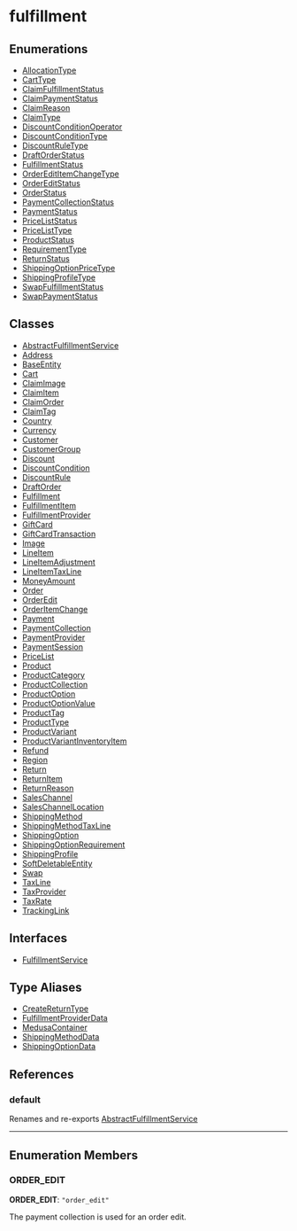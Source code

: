 
# fulfillment

## Enumerations

- [AllocationType](../fulfillment/enums/fulfillment.AllocationType.mdx)
- [CartType](../fulfillment/enums/fulfillment.CartType.mdx)
- [ClaimFulfillmentStatus](../fulfillment/enums/fulfillment.ClaimFulfillmentStatus.mdx)
- [ClaimPaymentStatus](../fulfillment/enums/fulfillment.ClaimPaymentStatus.mdx)
- [ClaimReason](../fulfillment/enums/fulfillment.ClaimReason.mdx)
- [ClaimType](../fulfillment/enums/fulfillment.ClaimType.mdx)
- [DiscountConditionOperator](../fulfillment/enums/fulfillment.DiscountConditionOperator.mdx)
- [DiscountConditionType](../fulfillment/enums/fulfillment.DiscountConditionType.mdx)
- [DiscountRuleType](../fulfillment/enums/fulfillment.DiscountRuleType.mdx)
- [DraftOrderStatus](../fulfillment/enums/fulfillment.DraftOrderStatus.mdx)
- [FulfillmentStatus](../fulfillment/enums/fulfillment.FulfillmentStatus.mdx)
- [OrderEditItemChangeType](../fulfillment/enums/fulfillment.OrderEditItemChangeType.mdx)
- [OrderEditStatus](../fulfillment/enums/fulfillment.OrderEditStatus.mdx)
- [OrderStatus](../fulfillment/enums/fulfillment.OrderStatus.mdx)
- [PaymentCollectionStatus](../fulfillment/enums/fulfillment.PaymentCollectionStatus.mdx)
- [PaymentStatus](../fulfillment/enums/fulfillment.PaymentStatus.mdx)
- [PriceListStatus](../fulfillment/enums/fulfillment.PriceListStatus.mdx)
- [PriceListType](../fulfillment/enums/fulfillment.PriceListType.mdx)
- [ProductStatus](../fulfillment/enums/fulfillment.ProductStatus.mdx)
- [RequirementType](../fulfillment/enums/fulfillment.RequirementType.mdx)
- [ReturnStatus](../fulfillment/enums/fulfillment.ReturnStatus.mdx)
- [ShippingOptionPriceType](../fulfillment/enums/fulfillment.ShippingOptionPriceType.mdx)
- [ShippingProfileType](../fulfillment/enums/fulfillment.ShippingProfileType.mdx)
- [SwapFulfillmentStatus](../fulfillment/enums/fulfillment.SwapFulfillmentStatus.mdx)
- [SwapPaymentStatus](../fulfillment/enums/fulfillment.SwapPaymentStatus.mdx)

## Classes

- [AbstractFulfillmentService](../fulfillment/classes/fulfillment.AbstractFulfillmentService.mdx)
- [Address](../fulfillment/classes/fulfillment.Address.mdx)
- [BaseEntity](../fulfillment/classes/fulfillment.BaseEntity.mdx)
- [Cart](../fulfillment/classes/fulfillment.Cart.mdx)
- [ClaimImage](../fulfillment/classes/fulfillment.ClaimImage.mdx)
- [ClaimItem](../fulfillment/classes/fulfillment.ClaimItem.mdx)
- [ClaimOrder](../fulfillment/classes/fulfillment.ClaimOrder.mdx)
- [ClaimTag](../fulfillment/classes/fulfillment.ClaimTag.mdx)
- [Country](../fulfillment/classes/fulfillment.Country.mdx)
- [Currency](../fulfillment/classes/fulfillment.Currency.mdx)
- [Customer](../fulfillment/classes/fulfillment.Customer.mdx)
- [CustomerGroup](../fulfillment/classes/fulfillment.CustomerGroup.mdx)
- [Discount](../fulfillment/classes/fulfillment.Discount.mdx)
- [DiscountCondition](../fulfillment/classes/fulfillment.DiscountCondition.mdx)
- [DiscountRule](../fulfillment/classes/fulfillment.DiscountRule.mdx)
- [DraftOrder](../fulfillment/classes/fulfillment.DraftOrder.mdx)
- [Fulfillment](../fulfillment/classes/fulfillment.Fulfillment.mdx)
- [FulfillmentItem](../fulfillment/classes/fulfillment.FulfillmentItem.mdx)
- [FulfillmentProvider](../fulfillment/classes/fulfillment.FulfillmentProvider.mdx)
- [GiftCard](../fulfillment/classes/fulfillment.GiftCard.mdx)
- [GiftCardTransaction](../fulfillment/classes/fulfillment.GiftCardTransaction.mdx)
- [Image](../fulfillment/classes/fulfillment.Image.mdx)
- [LineItem](../fulfillment/classes/fulfillment.LineItem.mdx)
- [LineItemAdjustment](../fulfillment/classes/fulfillment.LineItemAdjustment.mdx)
- [LineItemTaxLine](../fulfillment/classes/fulfillment.LineItemTaxLine.mdx)
- [MoneyAmount](../fulfillment/classes/fulfillment.MoneyAmount.mdx)
- [Order](../fulfillment/classes/fulfillment.Order.mdx)
- [OrderEdit](../fulfillment/classes/fulfillment.OrderEdit.mdx)
- [OrderItemChange](../fulfillment/classes/fulfillment.OrderItemChange.mdx)
- [Payment](../fulfillment/classes/fulfillment.Payment.mdx)
- [PaymentCollection](../fulfillment/classes/fulfillment.PaymentCollection.mdx)
- [PaymentProvider](../fulfillment/classes/fulfillment.PaymentProvider.mdx)
- [PaymentSession](../fulfillment/classes/fulfillment.PaymentSession.mdx)
- [PriceList](../fulfillment/classes/fulfillment.PriceList.mdx)
- [Product](../fulfillment/classes/fulfillment.Product.mdx)
- [ProductCategory](../fulfillment/classes/fulfillment.ProductCategory.mdx)
- [ProductCollection](../fulfillment/classes/fulfillment.ProductCollection.mdx)
- [ProductOption](../fulfillment/classes/fulfillment.ProductOption.mdx)
- [ProductOptionValue](../fulfillment/classes/fulfillment.ProductOptionValue.mdx)
- [ProductTag](../fulfillment/classes/fulfillment.ProductTag.mdx)
- [ProductType](../fulfillment/classes/fulfillment.ProductType.mdx)
- [ProductVariant](../fulfillment/classes/fulfillment.ProductVariant.mdx)
- [ProductVariantInventoryItem](../fulfillment/classes/fulfillment.ProductVariantInventoryItem.mdx)
- [Refund](../fulfillment/classes/fulfillment.Refund.mdx)
- [Region](../fulfillment/classes/fulfillment.Region.mdx)
- [Return](../fulfillment/classes/fulfillment.Return.mdx)
- [ReturnItem](../fulfillment/classes/fulfillment.ReturnItem.mdx)
- [ReturnReason](../fulfillment/classes/fulfillment.ReturnReason.mdx)
- [SalesChannel](../fulfillment/classes/fulfillment.SalesChannel.mdx)
- [SalesChannelLocation](../fulfillment/classes/fulfillment.SalesChannelLocation.mdx)
- [ShippingMethod](../fulfillment/classes/fulfillment.ShippingMethod.mdx)
- [ShippingMethodTaxLine](../fulfillment/classes/fulfillment.ShippingMethodTaxLine.mdx)
- [ShippingOption](../fulfillment/classes/fulfillment.ShippingOption.mdx)
- [ShippingOptionRequirement](../fulfillment/classes/fulfillment.ShippingOptionRequirement.mdx)
- [ShippingProfile](../fulfillment/classes/fulfillment.ShippingProfile.mdx)
- [SoftDeletableEntity](../fulfillment/classes/fulfillment.SoftDeletableEntity.mdx)
- [Swap](../fulfillment/classes/fulfillment.Swap.mdx)
- [TaxLine](../fulfillment/classes/fulfillment.TaxLine.mdx)
- [TaxProvider](../fulfillment/classes/fulfillment.TaxProvider.mdx)
- [TaxRate](../fulfillment/classes/fulfillment.TaxRate.mdx)
- [TrackingLink](../fulfillment/classes/fulfillment.TrackingLink.mdx)

## Interfaces

- [FulfillmentService](../fulfillment/interfaces/fulfillment.FulfillmentService.mdx)

## Type Aliases

- [CreateReturnType](../fulfillment/types/fulfillment.CreateReturnType.mdx)
- [FulfillmentProviderData](../fulfillment/types/fulfillment.FulfillmentProviderData.mdx)
- [MedusaContainer](../fulfillment/types/fulfillment.MedusaContainer.mdx)
- [ShippingMethodData](../fulfillment/types/fulfillment.ShippingMethodData.mdx)
- [ShippingOptionData](../fulfillment/types/fulfillment.ShippingOptionData.mdx)

## References

### default

Renames and re-exports [AbstractFulfillmentService](../fulfillment/classes/fulfillment.AbstractFulfillmentService.mdx)

___

## Enumeration Members

### ORDER\_EDIT

 **ORDER\_EDIT**: `"order_edit"`

The payment collection is used for an order edit.
